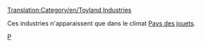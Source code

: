 [[Translation:Category/en/Toyland Industries]]

Ces industries n'apparaissent que dans le climat [[fr/Manual/Climat#pays-des-jouets|Pays des jouets]].

[[Category:fr/Industries|P]]